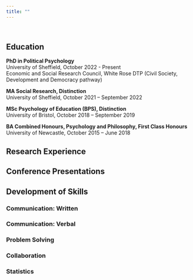 ```yaml
---
title: ""
---
```


<strong></strong>
<em></em>
<br>

<h2>Education</h2>

<p class="center-text"><strong>PhD in Political Psychology</strong><br>University of Sheffield, October 2022 - Present<br>Economic and Social Research Council, White Rose DTP (Civil Society, Development and Democracy pathway)</p>

<p class="center-text"><strong>MA Social Research, Distinction</strong><br>University of Sheffield, October 2021 – September 2022</p>

<p class="center-text"><strong>MSc Psychology of Education (BPS), Distinction</strong><br>University of Bristol, October 2018 – September 2019</p>

<p class="center-text"><strong>BA Combined Honours, Psychology and Philosophy, First Class Honours</strong><br>University of Newcastle, October 2015 – June 2018</p>

<h2>Research Experience</h2>

<h2>Conference Presentations</h2>

<h2>Development of Skills</h2>

<h3>Communication: Written</h3>

<h3>Communication: Verbal</h3>

<h3>Problem Solving</h3>

<h3>Collaboration</h3>

<h3>Statistics</h3>

  


